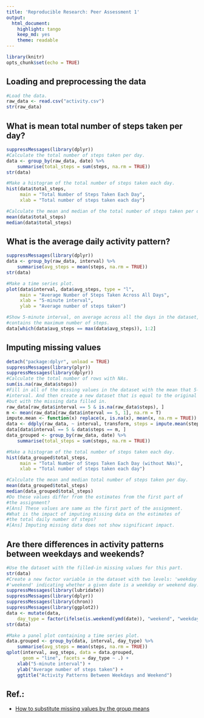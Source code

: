 ```yaml
---
title: 'Reproducible Research: Peer Assessment 1'
output:
  html_document:
    highlight: tango
    keep_md: yes
    theme: readable
---
```

```r
library(knitr)
opts_chunk$set(echo = TRUE)
```

## Loading and preprocessing the data
```r
#Load the data.
raw_data <- read.csv("activity.csv")
str(raw_data)
```


## What is mean total number of steps taken per day?
```r
suppressMessages(library(dplyr))
#Calculate the total number of steps taken per day.
data <- group_by(raw_data, date) %>% 
    summarise(total_steps = sum(steps, na.rm = TRUE))
str(data)
```
```r
#Make a histogram of the total number of steps taken each day.
hist(data$total_steps, 
     main = "Total Number of Steps Taken Each Day", 
     xlab = "Total number of steps taken each day")
```
```r
#Calculate the mean and median of the total number of steps taken per day.
mean(data$total_steps)
median(data$total_steps)
```


## What is the average daily activity pattern?
```r
suppressMessages(library(dplyr))
data <- group_by(raw_data, interval) %>% 
    summarise(avg_steps = mean(steps, na.rm = TRUE))
str(data)
```
```r
#Make a time series plot.
plot(data$interval, data$avg_steps, type = "l",
     main = "Average Number of Steps Taken Across All Days",
     xlab = "5-minute interval",
     ylab = "Average number of steps taken")
```
```r
#Show 5-minute interval, on average across all the days in the dataset, 
#contains the maximum number of steps.
data[which(data$avg_steps == max(data$avg_steps)), 1:2]
```


## Imputing missing values
```r
detach("package:dplyr", unload = TRUE)
suppressMessages(library(plyr))
suppressMessages(library(dplyr))
#Calculate the total number of rows with NAs.
sum(is.na(raw_data$steps))
#Fill in all of the missing values in the dataset with the mean that 5-minute 
#interval. And then create a new dataset that is equal to the original dataset, 
#but with the missing data filled in.
raw_data[raw_data$interval == 5 & is.na(raw_data$steps), ]
m <- mean(raw_data[raw_data$interval == 5, 1], na.rm = T)
impute.mean <- function(x) replace(x, is.na(x), mean(x, na.rm = TRUE))
data <- ddply(raw_data, ~ interval, transform, steps = impute.mean(steps))   
data[data$interval == 5 & data$steps == m, ]
data_grouped <- group_by(raw_data, date) %>% 
    summarise(total_steps = sum(steps, na.rm = TRUE))
```
```r
#Make a histogram of the total number of steps taken each day.
hist(data_grouped$total_steps, 
     main = "Total Number of Steps Taken Each Day (without NAs)", 
     xlab = "Total number of steps taken each day")
```
```r
#Calculate the mean and median total number of steps taken per day.
mean(data_grouped$total_steps)
median(data_grouped$total_steps)
#Do these values differ from the estimates from the first part of 
#the assignment? 
#[Ans] These values are same as the first part of the assignment.
#What is the impact of imputing missing data on the estimates of 
#the total daily number of steps?
#[Ans] Imputing missing data does not show significant impact.
```


## Are there differences in activity patterns between weekdays and weekends?
```r
#Use the dataset with the filled-in missing values for this part.
str(data)
#Create a new factor variable in the dataset with two levels: 'weekday', 
#'weekend' indicating whether a given date is a weekday or weekend day.
suppressMessages(library(lubridate))
suppressMessages(library(dplyr))
suppressMessages(library(chron))
suppressMessages(library(ggplot2))
data <- mutate(data, 
    day_type = factor(ifelse(is.weekend(ymd(date)), "weekend", "weekday")))
str(data)
```
``` r
#Make a panel plot containing a time series plot.
data.grouped <- group_by(data, interval, day_type) %>% 
    summarise(avg_steps = mean(steps, na.rm = TRUE))
qplot(interval, avg_steps, data = data.grouped, 
      geom = "line", facets = day_type ~ .) +
    xlab("5-minute interval") +
    ylab("Average number of steps taken") +
    ggtitle("Activity Patterns Between Weekdays and Weekend")
```


## Ref.:
- [How to substitute missing values by the group means](https://www.mail-archive.com/r-help@r-project.org/msg58289.html)
